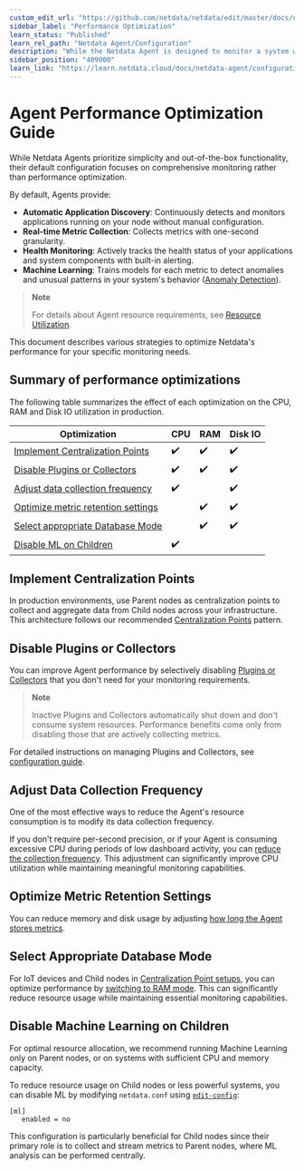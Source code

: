 ```yaml
---
custom_edit_url: "https://github.com/netdata/netdata/edit/master/docs/netdata-agent/configuration/optimize-the-netdata-agents-performance.md"
sidebar_label: "Performance Optimization"
learn_status: "Published"
learn_rel_path: "Netdata Agent/Configuration"
description: "While the Netdata Agent is designed to monitor a system with only 1% CPU, you can optimize its performance for low-resource systems."
sidebar_position: "409000"
learn_link: "https://learn.netdata.cloud/docs/netdata-agent/configuration/performance-optimization"
---
```


# Agent Performance Optimization Guide

While Netdata Agents prioritize simplicity and out-of-the-box functionality, their default configuration focuses on comprehensive monitoring rather than performance optimization.

By default, Agents provide:

- **Automatic Application Discovery**: Continuously detects and monitors applications running on your node without manual configuration.
- **Real-time Metric Collection**: Collects metrics with one-second granularity.
- **Health Monitoring**: Actively tracks the health status of your applications and system components with built-in alerting.
- **Machine Learning**: Trains models for each metric to detect anomalies and unusual patterns in your system's behavior ([Anomaly Detection](/docs/machine-learning-and-anomaly-detection/ml-models-and-anomaly-detection)).

> **Note**
>
> For details about Agent resource requirements, see [Resource Utilization](/docs/netdata-agent/resource-utilization).

This document describes various strategies to optimize Netdata's performance for your specific monitoring needs.

## Summary of performance optimizations

The following table summarizes the effect of each optimization on the CPU, RAM and Disk IO utilization in production.

| Optimization                                                              | CPU                | RAM                | Disk IO            |
|---------------------------------------------------------------------------|--------------------|--------------------|--------------------|
| [Implement Centralization Points](#implement-centralization-points)       | :heavy_check_mark: | :heavy_check_mark: | :heavy_check_mark: |
| [Disable Plugins or Collectors](#disable-plugins-or-collectors)           | :heavy_check_mark: | :heavy_check_mark: | :heavy_check_mark: |
| [Adjust data collection frequency](#adjust-data-collection-frequency)     | :heavy_check_mark: |                    | :heavy_check_mark: |
| [Optimize metric retention settings](#optimize-metric-retention-settings) |                    | :heavy_check_mark: | :heavy_check_mark: |
| [Select appropriate Database Mode](#select-appropriate-database-mode)     |                    | :heavy_check_mark: | :heavy_check_mark: |
| [Disable ML on Children](#disable-machine-learning-on-children)           | :heavy_check_mark: |                    |                    |

## Implement Centralization Points

In production environments, use Parent nodes as centralization points to collect and aggregate data from Child nodes across your infrastructure. This architecture follows our recommended [Centralization Points](/docs/observability-centralization-points) pattern.

## Disable Plugins or Collectors

You can improve Agent performance by selectively disabling [Plugins or Collectors](/docs/collecting-metrics) that you don't need for your monitoring requirements.

> **Note**
>
> Inactive Plugins and Collectors automatically shut down and don't consume system resources. Performance benefits come only from disabling those that are actively collecting metrics.

For detailed instructions on managing Plugins and Collectors, see [configuration guide](/docs/collecting-metrics/collectors-configuration).

## Adjust Data Collection Frequency

One of the most effective ways to reduce the Agent's resource consumption is to modify its data collection frequency.

If you don't require per-second precision, or if your Agent is consuming excessive CPU during periods of low dashboard activity, you can [reduce the collection frequency](/docs/collecting-metrics/collectors-configuration).
This adjustment can significantly improve CPU utilization while maintaining meaningful monitoring capabilities.

## Optimize Metric Retention Settings

You can reduce memory and disk usage by adjusting [how long the Agent stores metrics](/docs/netdata-agent/configuration/database).

## Select Appropriate Database Mode

For IoT devices and Child nodes in [Centralization Point setups](/docs/observability-centralization-points), you can optimize performance by [switching to RAM mode](/docs/netdata-agent/configuration/database). This can significantly reduce resource usage while maintaining essential monitoring capabilities.

## Disable Machine Learning on Children

For optimal resource allocation, we recommend running Machine Learning only on Parent nodes, or on systems with sufficient CPU and memory capacity.

To reduce resource usage on Child nodes or less powerful systems, you can disable ML by modifying `netdata.conf` using [`edit-config`](/docs/netdata-agent/configuration#edit-a-configuration-file-using-edit-config):

```text
[ml]
   enabled = no
```

This configuration is particularly beneficial for Child nodes since their primary role is to collect and stream metrics to Parent nodes, where ML analysis can be performed centrally.
